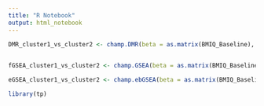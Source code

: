 ```yaml
---
title: "R Notebook"
output: html_notebook
---
```




```r
DMR_cluster1_vs_cluster2 <- champ.DMR(beta = as.matrix(BMIQ_Baseline), pheno = Phenotype_Wang_Feng_Baseline_clustered$Phenotype, arraytype = "EPIC", method = "Bumphunter", cores = 6)
  

```


```r
fGSEA_cluster1_vs_cluster2 <- champ.GSEA(beta = as.matrix(BMIQ_Baseline), DMP = BMIQ_Baseline_analysis$`cluster1-cluster2`, DMR = DMR_cluster1_vs_cluster2, pheno = Phenotype_Wang_Feng_Baseline_clustered$Phenotype, method = "fisher", arraytype = "EPIC", adjPval = 0.05)

eGSEA_cluster1_vs_cluster2 <- champ.ebGSEA(beta = as.matrix(BMIQ_Baseline), pheno = Phenotype_Wang_Feng_Baseline_clustered$Phenotype, arraytype = "EPIC", adjPval = 0.05)

```

```r
library(tp)

```


